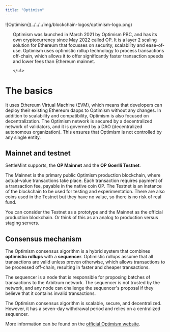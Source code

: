 ```yaml
---
title: "Optimism"
---
```



<div style={{ display: 'flex', alignItems: 'flex-start', gap: '1.5rem' }}>
  <div style={{ flex: '0 0 15%' }}>
  ![Optimism](../../../img/blockchain-logos/optimism-logo.png)
  </div>
  <div style={{ flex: '1', paddingLeft: '1rem' }}>
    <ul>

Optimism was launched in March 2021 by Optimism PBC, and has its own
cryptocurrency since May 2022 called OP. It is a layer 2 scaling solution for
Ethereum that focusses on security, scalability and ease-of-use. Optimism uses
optimistic rollup technology to process transactions off-chain, which allows it
to offer significantly faster transaction speeds and lower fees than Ethereum
mainnet. 

    </ul>

  </div>
</div>


# The basics

It uses Ethereum Virtual Machine (EVM), which means that developers can
deploy their existing Ethereum dapps to Optimism without any changes. In
addition to scalability and compatibility, Optimism is also focused on
decentralization. The Optimism network is secured by a decentralized network of
validators, and it is governed by a DAO (decentralized autonomous organization).
This ensures that Optimism is not controlled by any single entity.

## Mainnet and testnet

SettleMint supports, the **OP Mainnet** and the **OP Goerlli Testnet**.

The Mainnet is the primary public Optimism production blockchain, where
actual-value transactions take place. Each transaction requires payment of a
transaction fee, payable in the native coin OP. The Testnet is an instance of
the blockchain to be used for testing and experimentation. There are also coins
used in the Testnet but they have no value, so there is no risk of real fund.

You can consider the Testnet as a prototype and the Mainnet as the official
production blockchain. Or think of this as an analog to production versus
staging servers.

## Consensus mechanism

The Optimism consensus algorithm is a hybrid system that combines **optimistic
rollups** with a **sequencer**. Optimistic rollups assume that all transactions
are valid unless proven otherwise, which allows transactions to be processed
off-chain, resulting in faster and cheaper transactions.

The sequencer is a node that is responsible for proposing batches of
transactions to the Arbitrum network. The sequencer is not trusted by the
network, and any node can challenge the sequencer's proposal if they believe
that it contains invalid transactions.

The Optimism consensus algorithm is scalable, secure, and decentralized.
However, it has a seven-day withdrawal period and relies on a centralized
sequencer.

More information can be found on the
[official Optimism website](https://console.optimism.io/).
